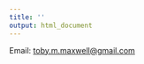 ```yaml
---
title: ''
output: html_document
---
```


Email: [toby.m.maxwell@gmail.com](toby.m.maxwell@gmail.com)

